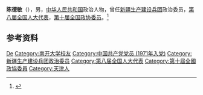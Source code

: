{{Otheruses|other=名为陈德敏的其他人物|陈德敏}}

'''陈德敏'''（{{bd|1941年|}}），男，[[中华人民共和国|中华人民共和国]]政治人物，曾任[[新疆生产建设兵团|新疆生产建设兵团]]政治委员，[[第八届全国人大代表|第八届全国人大代表]]，[[第十届全国政协委员|第十届全国政协委员]]。<ref>{{Cite book|title=中华人民共和国职官志|author=何虎生, 李耀东, 向常福主编|publisher=中国社会出版社|year=2003|isbn=9787800883934|location=北京|pages=}}</ref>

== 参考资料 ==
{{reflist}}

{{中国政治人物小作品}}

{{Authority control}}
{{DEFAULTSORT:Chen demin}}
[[Category:陈姓|De]]
[[Category:南开大学校友|Category:南开大学校友]]
[[Category:中国共产党党员_(1971年入党)|Category:中国共产党党员 (1971年入党)]]
[[Category:新疆生产建设兵团政治委员|Category:新疆生产建设兵团政治委员]]
[[Category:第八届全国人大代表|Category:第八届全国人大代表]]
[[Category:第十屆全國政協委員|Category:第十屆全國政協委員]]
[[Category:天津人|Category:天津人]]